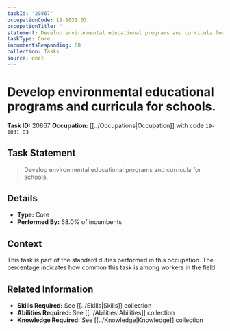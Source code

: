 ```yaml
---
taskId: '20867'
occupationCode: 19-1031.03
occupationTitle: ''
statement: Develop environmental educational programs and curricula for schools.
taskType: Core
incumbentsResponding: 68
collection: Tasks
source: onet
---
```

# Develop environmental educational programs and curricula for schools.

**Task ID:** 20867
**Occupation:** [[../Occupations|Occupation]] with code `19-1031.03`

## Task Statement

> Develop environmental educational programs and curricula for schools.

## Details

- **Type:** Core
- **Performed By:** 68.0% of incumbents

## Context

This task is part of the standard duties performed in this occupation. The percentage indicates how common this task is among workers in the field.

## Related Information

- **Skills Required:** See [[../Skills|Skills]] collection
- **Abilities Required:** See [[../Abilities|Abilities]] collection
- **Knowledge Required:** See [[../Knowledge|Knowledge]] collection
